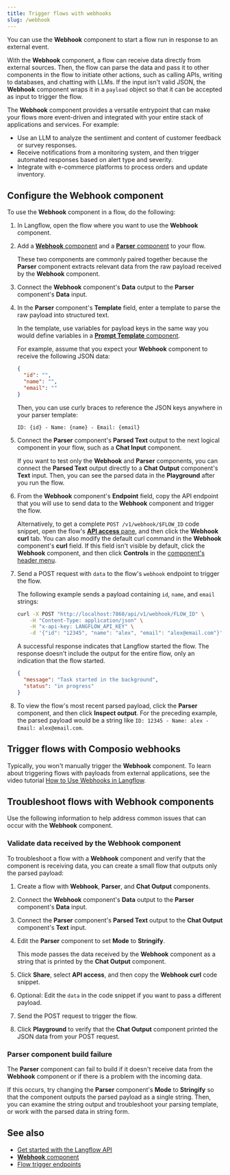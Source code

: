 ```yaml
---
title: Trigger flows with webhooks
slug: /webhook
---
```



You can use the **Webhook** component to start a flow run in response to an external event.

With the **Webhook** component, a flow can receive data directly from external sources. Then, the flow can parse the data and pass it to other components in the flow to initiate other actions, such as calling APIs, writing to databases, and chatting with LLMs.
If the input isn't valid JSON, the **Webhook** component wraps it in a `payload` object so that it can be accepted as input to trigger the flow.

The **Webhook** component provides a versatile entrypoint that can make your flows more event-driven and integrated with your entire stack of applications and services.
For example:

* Use an LLM to analyze the sentiment and content of customer feedback or survey responses.
* Receive notifications from a monitoring system, and then trigger automated responses based on alert type and severity.
* Integrate with e-commerce platforms to process orders and update inventory.

## Configure the Webhook component

To use the **Webhook** component in a flow, do the following:

1. In Langflow, open the flow where you want to use the **Webhook** component.

2. Add a [**Webhook** component](/components-data#webhook) and a [**Parser** component](/components-processing#parser) to your flow.

    These two components are commonly paired together because the **Parser** component extracts relevant data from the raw payload received by the **Webhook** component.

3. Connect the **Webhook** component's **Data** output to the **Parser** component's **Data** input.

4. In the **Parser** component's **Template** field, enter a template to parse the raw payload into structured text.

    In the template, use variables for payload keys in the same way you would define variables in a [**Prompt Template** component](/components-prompts).

    For example, assume that you expect your **Webhook** component to receive the following JSON data:

    ```json
    {
      "id": "",
      "name": "",
      "email": ""
    }
    ```

    Then, you can use curly braces to reference the JSON keys anywhere in your parser template:

    ```text
    ID: {id} - Name: {name} - Email: {email}
    ```

5. Connect the **Parser** component's **Parsed Text** output to the next logical component in your flow, such as a **Chat Input** component.

    If you want to test only the **Webhook** and **Parser** components, you can connect the **Parsed Text** output directly to a **Chat Output** component's **Text** input. Then, you can see the parsed data in the **Playground** after you run the flow.

6. From the **Webhook** component's **Endpoint** field, copy the API endpoint that you will use to send data to the **Webhook** component and trigger the flow.

    Alternatively, to get a complete `POST /v1/webhook/$FLOW_ID` code snippet, open the flow's [**API access** pane](/concepts-publish#api-access), and then click the **Webhook curl** tab.
    You can also modify the default curl command in the **Webhook** component's **curl** field.
    If this field isn't visible by default, click the **Webhook** component, and then click <Icon name="SlidersHorizontal" aria-hidden="true"/> **Controls** in the [component's header menu](/concepts-components#component-menus).

7. Send a POST request with `data` to the flow's `webhook` endpoint to trigger the flow.

    The following example sends a payload containing `id`, `name`, and `email` strings:

    ```bash
    curl -X POST "http://localhost:7860/api/v1/webhook/FLOW_ID" \
        -H "Content-Type: application/json" \
        -H "x-api-key: LANGFLOW_API_KEY" \
        -d '{"id": "12345", "name": "alex", "email": "alex@email.com"}'
    ```

    A successful response indicates that Langflow started the flow.
    The response doesn't include the output for the entire flow, only an indication that the flow started.

    ```json
    {
      "message": "Task started in the background",
      "status": "in progress"
    }
    ```

8. To view the flow's most recent parsed payload, click the **Parser** component, and then click <Icon name="TextSearch" aria-hidden="true"/> **Inspect output**.
For the preceding example, the parsed payload would be a string like `ID: 12345 - Name: alex - Email: alex@email.com`.

## Trigger flows with Composio webhooks

Typically, you won't manually trigger the **Webhook** component.
To learn about triggering flows with payloads from external applications, see the video tutorial [How to Use Webhooks in Langflow](https://www.youtube.com/watch?v=IC1CAtzFRE0).

## Troubleshoot flows with Webhook components

Use the following information to help address common issues that can occur with the **Webhook** component.

### Validate data received by the Webhook component

To troubleshoot a flow with a **Webhook** component and verify that the component is receiving data, you can create a small flow that outputs only the parsed payload:

1. Create a flow with **Webhook**, **Parser**, and **Chat Output** components.
2. Connect the **Webhook** component's **Data** output to the **Parser** component's **Data** input.
3. Connect the **Parser** component's **Parsed Text** output to the **Chat Output** component's **Text** input.
4. Edit the **Parser** component to set **Mode** to **Stringify**.

    This mode passes the data received by the **Webhook** component as a string that is printed by the **Chat Output** component.

5. Click **Share**, select **API access**, and then copy the **Webhook curl** code snippet.
6. Optional: Edit the `data` in the code snippet if you want to pass a different payload.
7. Send the POST request to trigger the flow.
8. Click **Playground** to verify that the **Chat Output** component printed the JSON data from your POST request.

### Parser component build failure

The **Parser** component can fail to build if it doesn't receive data from the **Webhook** component or if there is a problem with the incoming data.

If this occurs, try changing the **Parser** component's **Mode** to **Stringify** so that the component outputs the parsed payload as a single string.
Then, you can examine the string output and troubleshoot your parsing template, or work with the parsed data in string form.

## See also

- [Get started with the Langflow API](/api-reference-api-examples)
- [**Webhook** component](/components-data#webhook)
- [Flow trigger endpoints](/api-flows-run)